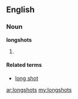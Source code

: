 ==English==

===Noun===
'''longshots'''

# {{plural of|[[longshot]]}}

====Related terms====
*[[long shot]]

[[ar:longshots]]
[[my:longshots]]